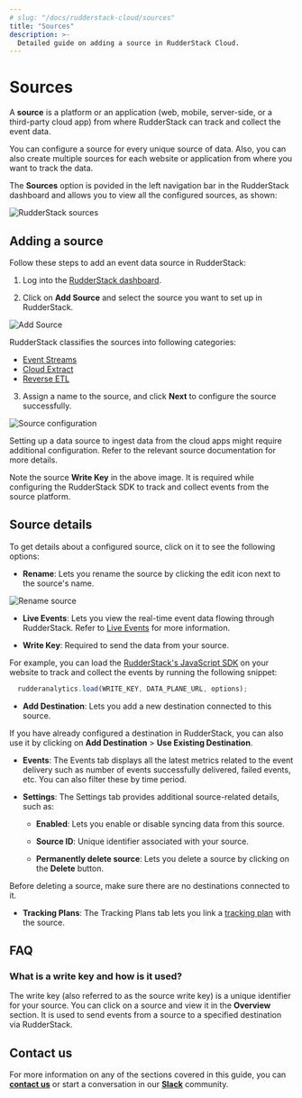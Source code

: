 ```yaml
---
# slug: "/docs/rudderstack-cloud/sources"
title: "Sources"
description: >-
  Detailed guide on adding a source in RudderStack Cloud.
---
```


# Sources

A **source** is a platform or an application (web, mobile, server-side, or a third-party cloud app) from where RudderStack can track and collect the event data.

<div class="infoBlock">

  You can configure a source for every unique source of data. Also, you can also create multiple sources for each website or application from where you want to track the data.
</div>

The **Sources** option is povided in the left navigation bar in the RudderStack dashboard and allows you to view all the configured sources, as shown:

<img src="../assets/rs-cloud/rudderstack-sources.png" alt="RudderStack sources" />

## Adding a source

Follow these steps to add an event data source in RudderStack:

1. Log into the [RudderStack dashboard](https://app.rudderstack.com/).

2. Click on **Add Source** and select the source you want to set up in RudderStack.

<img src="../assets/rs-cloud/add-source.png" alt="Add Source" />

<div class="successBlock">

  RudderStack classifies the sources into following
  categories:
  <ul>
    <li>
      <a href="https://rudderstack.com/docs/stream-sources/">Event Streams</a>
    </li>
    <li>
      <a href="https://rudderstack.com/docs/cloud-extract-sources/">Cloud Extract</a>
    </li>
    <li>
      <a href="https://rudderstack.com/docs/reverse-etl/">Reverse ETL</a>
    </li>
  </ul>
</div>

3. Assign a name to the source, and click **Next** to configure the source successfully.

<img src="../assets/rs-cloud/source-configure.png" alt="Source configuration" />

<div class="warningBlock">

  Setting up a data source to ingest data from the cloud apps might require
  additional configuration. Refer to the relevant source documentation for
  more details.
</div>

<div class="infoBlock">

  Note the source <strong>Write Key</strong> in the above image. It is required while configuring the RudderStack SDK to track and collect events from the source platform.
</div>

## Source details

To get details about a configured source, click on it to see the following options:

- **Rename**: Lets you rename the source by clicking the edit icon next to the source's name.

<img src="../assets/rs-cloud/rename-source.png" alt="Rename source" />

- **Live Events**: Lets you view the real-time event data flowing through RudderStack. Refer to [Live Events](https://www.rudderstack.com/docs/rudderstack-cloud/live-events/) for more information.

- **Write Key**: Required to send the data from your source.

For example, you can load the [RudderStack's JavaScript SDK](https://rudderstack.com/docs/stream-sources/rudderstack-sdk-integration-guides/rudderstack-javascript-sdk/) on your website to track and collect the events by running the following snippet:

```javascript
  rudderanalytics.load(WRITE_KEY, DATA_PLANE_URL, options);
```

- **Add Destination**: Lets you add a new destination connected to this source.

<div class="infoBlock">

If you have already configured a destination in RudderStack, you can also use it by clicking on **Add Destination** > **Use Existing Destination**.
</div>

- **Events**: The Events tab displays all the latest metrics related to the event delivery such as number of events successfully delivered, failed events, etc. You can also filter these by time period.

- **Settings**: The Settings tab provides additional source-related details, such as:  

  - **Enabled**: Lets you enable or disable syncing data from this source.

  - **Source ID**: Unique identifier associated with your source.

  - **Permanently delete source**: Lets you delete a source by clicking on the **Delete** button.

<div class="warningBlock">

Before deleting a source, make sure there are no destinations connected to it.
</div>

- **Tracking Plans**: The Tracking Plans tab lets you link a [tracking plan](https://www.rudderstack.com/docs/data-governance/tracking-plans/#tracking-plans) with the source. 


## FAQ

### What is a write key and how is it used?

The write key (also referred to as the source write key) is a unique identifier for your source. You can click on a source and view it in the **Overview** section. It is used to send events from a source to a specified destination via RudderStack.


## Contact us

For more information on any of the sections covered in this guide, you can [**contact us**](mailto:%20docs@rudderstack.com) or start a conversation in our [**Slack**](https://rudderstack.com/join-rudderstack-slack-community) community.
